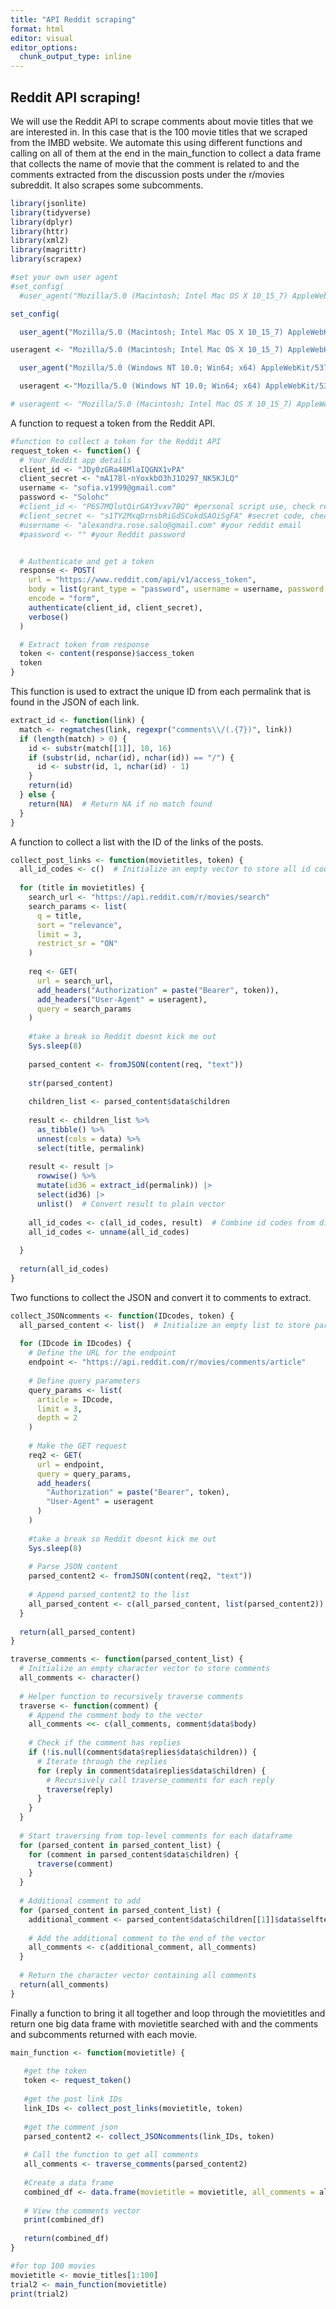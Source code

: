 ```yaml
---
title: "API Reddit scraping"
format: html
editor: visual
editor_options: 
  chunk_output_type: inline
---
```



## Reddit API scraping!

We will use the Reddit API to scrape comments about movie titles that we are interested in. In this case that is the 100 movie titles that we scraped from the IMBD website. We automate this using different functions and calling on all of them at the end in the main_function to collect a data frame that collects the name of movie that the comment is related to and the comments extracted from the discussion posts under the r/movies subreddit. It also scrapes some subcomments.


```r
library(jsonlite)
library(tidyverse)
library(dplyr)
library(httr)
library(xml2)
library(magrittr)
library(scrapex)

#set your own user agent
#set_config(
  #user_agent("Mozilla/5.0 (Macintosh; Intel Mac OS X 10_15_7) AppleWebKit/537.36 (KHTML, like Gecko) Chrome/120.0.0.0 Safari/537.36; Alexandra Salo / alexandra.rose.salo@gmail.com"))

set_config(

  user_agent("Mozilla/5.0 (Macintosh; Intel Mac OS X 10_15_7) AppleWebKit/537.36 (KHTML, like Gecko) Chrome/120.0.0.0 Safari/537.36; Alexandra Salo / alexandra.rose.salo@gmail.com")) #set your user agent

useragent <- "Mozilla/5.0 (Macintosh; Intel Mac OS X 10_15_7) AppleWebKit/537.36 (KHTML, like Gecko) Chrome/120.0.0.0 Safari/537.36; Alexandra Salo / alexandra.rose.salo@gmail.com" #we will call on this variable later, also set your user agent here

  user_agent("Mozilla/5.0 (Windows NT 10.0; Win64; x64) AppleWebKit/537.36 (KHTML, like Gecko) Chrome/121.0.0.0 Safari/537.36; Sofia Villamil / sofia.v1999@gmail.com"))

  useragent <-"Mozilla/5.0 (Windows NT 10.0; Win64; x64) AppleWebKit/537.36 (KHTML, like Gecko) Chrome/121.0.0.0 Safari/537.36; Sofia Villamil / sofia.v1999@gmail.com"

# useragent <- "Mozilla/5.0 (Macintosh; Intel Mac OS X 10_15_7) AppleWebKit/537.36 (KHTML, like Gecko) Chrome/120.0.0.0 Safari/537.36; Alexandra Salo / alexandra.rose.salo@gmail.com"

```

A function to request a token from the Reddit API.

```r
#function to collect a token for the Reddit API
request_token <- function() {
  # Your Reddit app details
  client_id <- "JDy0zGRa48MlaIQGNX1vPA"
  client_secret <- "mA178l-nYoxkbO3hJ1O297_NK5KJLQ"
  username <- "sofia.v1999@gmail.com"
  password <- "Solohc"
  #client_id <- "P6S7MQlutQirGAY3vxv7BQ" #personal script use, check readme file
  #client_secret <- "s1TY2MxqDrnsbRiGdSCokdSAOiSgFA" #secret code, check readme file
  #username <- "alexandra.rose.salo@gmail.com" #your reddit email
  #password <- "" #your Reddit password


  # Authenticate and get a token
  response <- POST(
    url = "https://www.reddit.com/api/v1/access_token",
    body = list(grant_type = "password", username = username, password = password),
    encode = "form",
    authenticate(client_id, client_secret),
    verbose()
  )

  # Extract token from response
  token <- content(response)$access_token
  token
}
```

This function is used to extract the unique ID from each permalink that is found in the JSON of each link.

```r
extract_id <- function(link) {
  match <- regmatches(link, regexpr("comments\\/(.{7})", link))
  if (length(match) > 0) {
    id <- substr(match[[1]], 10, 16)
    if (substr(id, nchar(id), nchar(id)) == "/") {
      id <- substr(id, 1, nchar(id) - 1)
    }
    return(id)
  } else {
    return(NA)  # Return NA if no match found
  }
}
```

A function to collect a list with the ID of the links of the posts.


```r
collect_post_links <- function(movietitles, token) {
  all_id_codes <- c()  # Initialize an empty vector to store all id codes
  
  for (title in movietitles) {
    search_url <- "https://api.reddit.com/r/movies/search"
    search_params <- list(
      q = title, 
      sort = "relevance",
      limit = 3, 
      restrict_sr = "ON"
    )
    
    req <- GET(
      url = search_url, 
      add_headers("Authorization" = paste("Bearer", token)), 
      add_headers("User-Agent" = useragent), 
      query = search_params
    )
    
    #take a break so Reddit doesnt kick me out
    Sys.sleep(8)
    
    parsed_content <- fromJSON(content(req, "text"))
    
    str(parsed_content)
    
    children_list <- parsed_content$data$children
    
    result <- children_list %>%
      as_tibble() %>%
      unnest(cols = data) %>%
      select(title, permalink)
    
    result <- result |> 
      rowwise() %>%
      mutate(id36 = extract_id(permalink)) |>
      select(id36) |> 
      unlist()  # Convert result to plain vector
    
    all_id_codes <- c(all_id_codes, result)  # Combine id codes from different movies
    all_id_codes <- unname(all_id_codes)
    
  }
  
  return(all_id_codes)
}
```

Two functions to collect the JSON and convert it to comments to extract.


```r
collect_JSONcomments <- function(IDcodes, token) {
  all_parsed_content <- list()  # Initialize an empty list to store parsed content
  
  for (IDcode in IDcodes) {
    # Define the URL for the endpoint
    endpoint <- "https://api.reddit.com/r/movies/comments/article"
    
    # Define query parameters
    query_params <- list(
      article = IDcode,
      limit = 3, 
      depth = 2
    )
    
    # Make the GET request
    req2 <- GET(
      url = endpoint,
      query = query_params,
      add_headers(
        "Authorization" = paste("Bearer", token),
        "User-Agent" = useragent
      )
    )
    
    #take a break so Reddit doesnt kick me out
    Sys.sleep(8)
    
    # Parse JSON content
    parsed_content2 <- fromJSON(content(req2, "text"))
    
    # Append parsed_content2 to the list
    all_parsed_content <- c(all_parsed_content, list(parsed_content2))
  }
  
  return(all_parsed_content)
}

traverse_comments <- function(parsed_content_list) {
  # Initialize an empty character vector to store comments
  all_comments <- character()
  
  # Helper function to recursively traverse comments
  traverse <- function(comment) {
    # Append the comment body to the vector
    all_comments <<- c(all_comments, comment$data$body)
    
    # Check if the comment has replies
    if (!is.null(comment$data$replies$data$children)) {
      # Iterate through the replies
      for (reply in comment$data$replies$data$children) {
        # Recursively call traverse_comments for each reply
        traverse(reply)
      }
    }
  }
  
  # Start traversing from top-level comments for each dataframe
  for (parsed_content in parsed_content_list) {
    for (comment in parsed_content$data$children) {
      traverse(comment)
    }
  }
  
  # Additional comment to add
  for (parsed_content in parsed_content_list) {
    additional_comment <- parsed_content$data$children[[1]]$data$selftext
    
    # Add the additional comment to the end of the vector
    all_comments <- c(additional_comment, all_comments)
  }
  
  # Return the character vector containing all comments
  return(all_comments)
}
```

Finally a function to bring it all together and loop through the movietitles and return one big data frame with movietitle searched with and the comments and subcomments returned with each movie.

```r
main_function <- function(movietitle) {
   
   #get the token
   token <- request_token()
   
   #get the post link IDs
   link_IDs <- collect_post_links(movietitle, token) 
   
   #get the comment json
   parsed_content2 <- collect_JSONcomments(link_IDs, token)
   
   # Call the function to get all comments
   all_comments <- traverse_comments(parsed_content2)
   
   #Create a data frame
   combined_df <- data.frame(movietitle = movietitle, all_comments = all_comments)
   
   # View the comments vector
   print(combined_df)
   
   return(combined_df)
}

#for top 100 movies
movietitle <- movie_titles[1:100]
trial2 <- main_function(movietitle)
print(trial2)


```

